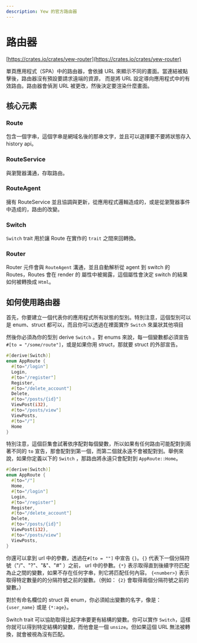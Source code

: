 ```yaml
---
description: Yew 的官方路由器
---
```


# 路由器

[https://crates.io/crates/yew-router](https://crates.io/crates/yew-router)

單頁應用程式（SPA）中的路由器，會依據 URL 來顯示不同的畫面。當連結被點擊後，路由器沒有預設要請求遠端的資源， 而是將 URL 設定導向應用程式中的有效路由。路由器會偵測 URL 被更改，然後決定要渲染什麼畫面。

## 核心元素

### Route

包含一個字串，這個字串是網域名後的那串文字，並且可以選擇要不要將狀態存入 history api。

### RouteService

與瀏覽器溝通，存取路由。

### RouteAgent

擁有 RouteService 並且協調與更新，從應用程式邏輯造成的，或是從瀏覽器事件中造成的，路由的改變。

### Switch

`Switch` trait 用於讓 Route 在實作的 `trait` 之間來回轉換。

### Router

Router 元件會與 `RouteAgent` 溝通，並且自動解析從 agent 到 switch 的 Routes，Routes 會在 render 的 屬性中被揭露，這個屬性會決定 switch 的結果如何被轉換成 `Html`。

## 如何使用路由器

首先，你要建立一個代表你的應用程式所有狀態的型別。特別注意，這個型別可以是 enum、struct 都可以，而且你可以透過在裡面實作 `Switch` 來巢狀其他項目

然後你必須為你的型別 derive `Switch` 。對 enums 來說，每一個變數都必須宣告 `#[to = "/some/route"]`，或是如果你用 struct，那就要 struct 的外部宣告。

```rust
#[derive(Switch)]
enum AppRoute {
  #[to="/login"]
  Login,
  #[to="/register"]
  Register,
  #[to="/delete_account"]
  Delete,
  #[to="/posts/{id}"]
  ViewPost(i32),
  #[to="/posts/view"]
  ViewPosts,
  #[to="/"]
  Home
}
```

特別注意，這個巨集會試著依序配對每個變數，所以如果有任何路由可能配對到兩著不同的 `to` 宣告，那會配對到第一個，而第二個就永遠不會被配對到。舉例來說，如果你定義以下的 `Switch` ，那路由將永遠只會配對到 `AppRoute::Home`。

```rust
#[derive(Switch)]
enum AppRoute {
  #[to="/"]
  Home,
  #[to="/login"]
  Login,
  #[to="/register"]
  Register,
  #[to="/delete_account"]
  Delete,
  #[to="/posts/{id}"]
  ViewPost(i32),
  #[to="/posts/view"]
  ViewPosts,
}
```

你還可以拿到 url 中的參數，透過在`#[to = ""]` 中宣告 `{}`。`{}` 代表下一個分隔符號（"/"、"?"、"&"、"\#" ）之前， url 中的參數。`{*}` 表示取得直到後續字符匹配為止之間的變數，如果不存在任何字串，則它將匹配任何內容。 `{<number>}` 表示取得特定數量的的分隔符號之前的變數。（例如： `{2}` 會取得兩個分隔符號之前的變數。）

對於有命名欄位的 struct 與 enum，你必須給出變數的名字，像是： `{user_name}` 或是 `{*:age}`。

Switch trait 可以協助取得比起字串要更有結構的變數。你可以實作 `Switch`，這樣你就可以得到特定結構的變數，而他會是一個 `unsize`。但如果這個 URL 無法被轉換，就會被視為沒有匹配。
